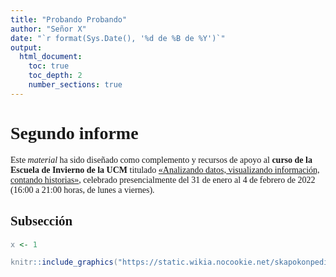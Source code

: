 ```yaml
---
title: "Probando Probando"
author: "Señor X"
date: "`r format(Sys.Date(), '%d de %B de %Y')`"
output:
  html_document:
    toc: true
    toc_depth: 2
    number_sections: true
---
```


<style>
#TOC {
  color: #708090;
  font-family: Calibri;
  font-size: 16px; 
  border-color: #708090;
}
#header {
  color: #F08080;
  font-family: Calibri;
  font-size: 20px;
}
body {
  font-family: Calibri;
}
pre {
  color: #708090;
  background-color: #AEEADA;
}
h1.title {
  color: #F08080;
  font-family: Calibri;
  font-size: 20px;
}
h4.author {
  color: #708090;
  font-family: Calibri;
  background-color: #F5F5F5;
}
h4.date {
  color: #708090;  
  font-family: Calibri;
}
</style>

# Segundo informe {#seccion-1}

Este _material_ ha sido diseñado como complemento y recursos de apoyo al **curso de la Escuela de Invierno de la UCM** titulado [«Analizando datos, visualizando información, contando historias»](https://www.ucm.es/eci//cursoecic02-pre), celebrado presencialmente del 31 de enero al 4 de febrero de 2022 (16:00 a 21:00 horas, de lunes a viernes).

## Subsección

```r
x <- 1
``` 


```r
knitr::include_graphics("https://static.wikia.nocookie.net/skapokonpedia/images/9/98/Ralph-Wiggum-ralph-wiggum-39630776-1000-1000.png/revision/latest?cb=20180419154906&path-prefix=es")
```
    
